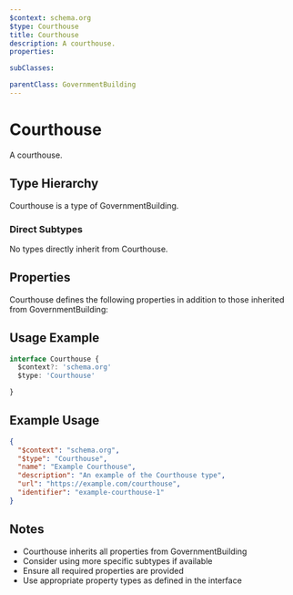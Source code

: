 ```yaml
---
$context: schema.org
$type: Courthouse
title: Courthouse
description: A courthouse.
properties:

subClasses:

parentClass: GovernmentBuilding
---
```


# Courthouse

A courthouse.

## Type Hierarchy

Courthouse is a type of GovernmentBuilding.

### Direct Subtypes

No types directly inherit from Courthouse.

## Properties

Courthouse defines the following properties in addition to those inherited from GovernmentBuilding:



## Usage Example

```typescript
interface Courthouse {
  $context?: 'schema.org'
  $type: 'Courthouse'

}
```

## Example Usage

```json
{
  "$context": "schema.org",
  "$type": "Courthouse",
  "name": "Example Courthouse",
  "description": "An example of the Courthouse type",
  "url": "https://example.com/courthouse",
  "identifier": "example-courthouse-1"
}
```

## Notes

- Courthouse inherits all properties from GovernmentBuilding
- Consider using more specific subtypes if available
- Ensure all required properties are provided
- Use appropriate property types as defined in the interface
